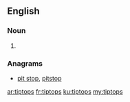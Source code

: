 ==English==

===Noun===
{{head|en|noun plural form}}

# {{plural of|tiptop|lang=en}}

===Anagrams===
* [[pit stop#English|pit stop]], [[pitstop#English|pitstop]]

[[ar:tiptops]]
[[fr:tiptops]]
[[ku:tiptops]]
[[my:tiptops]]